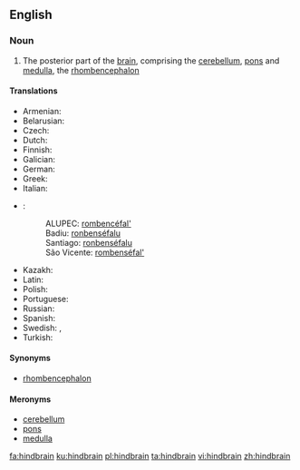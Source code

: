 ==English==
{{wikipedia}}

===Noun===
{{en-noun}}

# {{label|en|anatomy}} The posterior part of the [[brain]], comprising the [[cerebellum]], [[pons]] and [[medulla]], the [[rhombencephalon]]

====Translations====
{{trans-top|hindbrain}}
* Armenian: {{t|hy|հետին ուղեղ|sc=Armn}}
* Belarusian: {{t|be|задні мозг|sc=Cyrl}}
* Czech: {{t|cs|zadní mozek|m}}
* Dutch: {{t|nl|ruithersenen}}
* Finnish: {{t|fi|ruutuaivot}}
* Galician: {{t|gl|rombencéfalo|m}}
* German: {{t|de|Rautenhirn}}
* Greek: {{t|el|ρομβεγκέφαλος}}
* Italian: {{t|it|rombencefalo|m}}
* {{ttbc|kea}}:<!-- what are these sub-items? how they should be marked up? -->
*: ALUPEC: [[rombencéfal']]
*: Badiu: [[ronbenséfalu]]
*: Santiago: [[ronbenséfalu]]
*: São Vicente: [[rombenséfal']]
{{trans-mid}}
* Kazakh: {{t|kk|артқы ми|sc=Cyrl}}
* Latin: {{t|la|rhombencephalon}}
* Polish: {{t|pl|tyłomózgowie}}
* Portuguese: {{t|pt|rombencéfalo}}
* Russian: {{t|ru|задни́й мозг}}
* Spanish: {{t|es|rombencéfalo}}
* Swedish: {{t+|sv|bakhjärna}}, {{t+|sv|rombencefalon}}
* Turkish: {{t|tr|art beyin}}
{{trans-bottom}}

====Synonyms====
* [[rhombencephalon]]

====Meronyms====
* [[cerebellum]]
* [[pons]]
* [[medulla]]

[[fa:hindbrain]]
[[ku:hindbrain]]
[[pl:hindbrain]]
[[ta:hindbrain]]
[[vi:hindbrain]]
[[zh:hindbrain]]